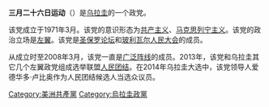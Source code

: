 {{共产党}}
'''三月二十六日运动'''（{{lang-es|Movimiento 26 de Marzo}}）是[[乌拉圭|乌拉圭]]的一个政党。

该党成立于1971年3月。该党的意识形态为[[共产主义|共产主义]]、[[马克思列宁主义|马克思列宁主义]]。该党的政治立场是[[左翼|左翼]]。该党是[[圣保罗论坛|圣保罗论坛]]和[[玻利瓦尔人民大会|玻利瓦尔人民大会]]的成员。

从成立时至2008年3月，该党一直是[[广泛阵线_(乌拉圭)|广泛阵线]]的成员。2013年，该党和乌拉圭其它几个左翼政党组成选举联盟[[人民团结_(乌拉圭)|人民团结]]。在2014年乌拉圭大选中，该党领导人爱德华多·卢比奥作为人民团结候选人当选众议员。

{{乌拉圭政党}}
[[Category:美洲共產黨|Category:美洲共產黨]]
[[Category:烏拉圭政黨|Category:烏拉圭政黨]]